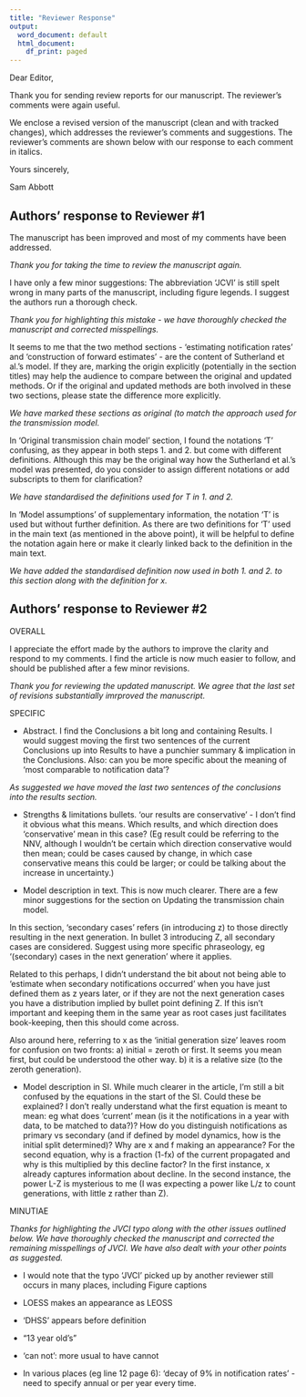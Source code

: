 ```yaml
---
title: "Reviewer Response"
output:
  word_document: default
  html_document:
    df_print: paged
---
```



Dear Editor,

Thank you for sending review reports for our manuscript. The reviewer’s comments were again useful.

We enclose a revised version of the manuscript (clean and with tracked changes), which addresses the reviewer’s comments and suggestions. The reviewer’s comments are shown below with our response to each comment in italics.

Yours sincerely,

Sam Abbott

## Authors' response to Reviewer #1

The manuscript has been improved and most of my comments have been addressed.

*Thank you for taking the time to review the manuscript again.*


I have only a few minor suggestions: 
The abbreviation 'JCVI' is still spelt wrong in many parts of the manuscript, including figure legends. I suggest the authors run a thorough check. 

*Thank you for highlighting this mistake - we have thoroughly checked the manuscript and corrected misspellings.*

It seems to me that the two method sections - 'estimating notification rates' and 'construction of forward estimates' - are the content of Sutherland et al.'s model. If they are, marking the origin explicitly (potentially in the section titles) may help the audience to compare between the original and updated methods. Or if the original and updated methods are both involved in these two sections, please state the difference more explicitly. 


*We have marked these sections as original (to match the approach used for the transmission model.*

In 'Original transmission chain model' section, I found the notations 'T' confusing, as they appear in both steps 1. and 2. but come with different definitions. Although this may be the original way how the Sutherland et al.'s model was presented, do you consider to assign different notations or add subscripts to them for clarification? 

*We have standardised the definitions used for T in 1. and 2. *

In 'Model assumptions' of supplementary information, the notation 'T' is used but without further definition. As there are two definitions for 'T' used in the main text (as mentioned in the above point), it will be helpful to define the notation again here or make it clearly linked back to the definition in the main text. 

*We have added the standardised definition now used in both 1. and 2. to this section along with the definition for $x$.*

## Authors' response to Reviewer #2

OVERALL 

I appreciate the effort made by the authors to improve the clarity and respond to my comments. I find the article is now much easier to follow, and should be published after a few minor revisions. 

*Thank you for reviewing the updated manuscript. We agree that the last set of revisions substantially imrproved the manuscript.*

SPECIFIC 

- Abstract. I find the Conclusions a bit long and containing Results. I would suggest moving the first two sentences of the current Conclusions up into Results to have a punchier summary & implication in the Conclusions. Also: can you be more specific about the meaning of 'most comparable to notification data'? 

*As suggested we have moved the last two sentences of the conclusions into the results section.*

- Strengths & limitations bullets. 'our results are conservative' - I don't find it obvious what this means. Which results, and which direction does 'conservative' mean in this case? (Eg result could be referring to the NNV, although I wouldn't be certain which direction conservative would then mean; could be cases caused by change, in which case conservative means this could be larger; or could be talking about the increase in uncertainty.) 

- Model description in text. This is now much clearer. There are a few minor suggestions for the section on Updating the transmission chain model. 

In this section, 'secondary cases' refers (in introducing z) to those directly resulting in the next generation. In bullet 3 introducing Z, all secondary cases are considered. Suggest using more specific phraseology, eg '(secondary) cases in the next generation' where it applies. 

Related to this perhaps, I didn't understand the bit about not being able to 'estimate when secondary notifications occurred' when you have just defined them as z years later, or if they are not the next generation cases you have a distribution implied by bullet point defining Z. If this isn't important and keeping them in the same year as root cases just facilitates book-keeping, then this should come across. 

Also around here, referring to x as the 'initial generation size' leaves room for confusion on two fronts: a) initial = zeroth or first. It seems you mean first, but could be understood the other way. b) it is a relative size (to the zeroth generation). 

- Model description in SI. While much clearer in the article, I'm still a bit confused by the equations in the start of the SI. Could these be explained? I don't really understand what the first equation is meant to mean: eg what does 'current' mean (is it the notifications in a year with data, to be matched to data?)? How do you distinguish notifications as primary vs secondary (and if defined by model dynamics, how is the initial split determined)? Why are x and f making an appearance? For the second equation, why is a fraction (1-fx) of the current propagated and why is this multiplied by this decline factor? In the first instance, x already captures information about decline. In the second instance, the power L-Z is mysterious to me (I was expecting a power like L/z to count generations, with little z rather than Z). 


MINUTIAE 

*Thanks for highlighting the JVCI typo along with the other issues outlined below. We have thoroughly checked the manuscript and corrected the remaining misspellings of JVCI. We have also dealt with your other points as suggested.* 

- I would note that the typo 'JVCI' picked up by another reviewer still occurs in many places, including Figure captions 

- LOESS makes an appearance as LEOSS 

- 'DHSS' appears before definition 

- "13 year old's" 

- 'can not': more usual to have cannot 

- In various places (eg line 12 page 6): 'decay of 9% in notification rates' - need to specify annual or per year every time.

